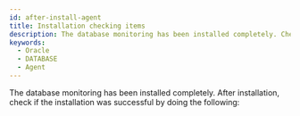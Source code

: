 ```yaml
---
id: after-install-agent
title: Installation checking items
description: The database monitoring has been installed completely. Check the checklist after installation.
keywords:
  - Oracle
  - DATABASE
  - Agent
---
```



<V2Note product="Oracle" />

The database monitoring has been installed completely. After installation, check if the installation was successful by doing the following:


<Dbcheckagentlog />


<Dbcheckdblogs />


<Dbcheckagentprocess />


<Dbcheckmonitoringagentlists />
